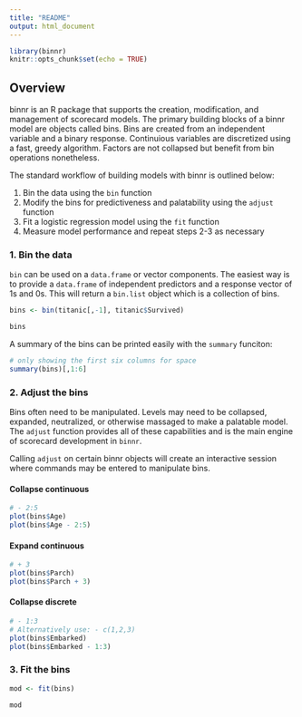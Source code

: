 ```yaml
---
title: "README"
output: html_document
---
```


```r
library(binnr)
knitr::opts_chunk$set(echo = TRUE)
```

## Overview

binnr is an R package that supports the creation, modification, and management
of scorecard models. The primary building blocks of a binnr model are objects
called bins. Bins are created from an independent variable and a binary response.
Continuious variables are discretized using a fast, greedy algorithm. Factors
are not collapsed but benefit from bin operations nonetheless.

The standard workflow of building models with binnr is outlined below:

1. Bin the data using the `bin` function
2. Modify the bins for predictiveness and palatability using the `adjust` function
3. Fit a logistic regression model using the `fit` function
4. Measure model performance and repeat steps 2-3 as necessary

### 1. Bin the data

`bin` can be used on a `data.frame` or vector components. The easiest way is to 
provide a `data.frame` of independent predictors and a response vector of 1s and
0s. This will return a `bin.list` object which is a collection of bins.

```r
bins <- bin(titanic[,-1], titanic$Survived)
```

```r
bins
```

A summary of the bins can be printed easily with the `summary` funciton:

```r
# only showing the first six columns for space
summary(bins)[,1:6]
```


### 2. Adjust the bins

Bins often need to be manipulated. Levels may need to be collapsed, expanded,
neutralized, or otherwise massaged to make a palatable model. The `adjust` 
function provides all of these capabilities and is the main engine of scorecard
development in `binnr`.

Calling `adjust` on certain binnr objects will create an interactive session
where commands may be entered to manipulate bins.

#### Collapse continuous

```r
# - 2:5
plot(bins$Age)
plot(bins$Age - 2:5)
```

#### Expand continuous

```r
# + 3
plot(bins$Parch)
plot(bins$Parch + 3)
```

#### Collapse discrete

```r
# - 1:3
# Alternatively use: - c(1,2,3)
plot(bins$Embarked)
plot(bins$Embarked - 1:3)
```


### 3. Fit the bins

```r
mod <- fit(bins)
```

```r
mod
```
